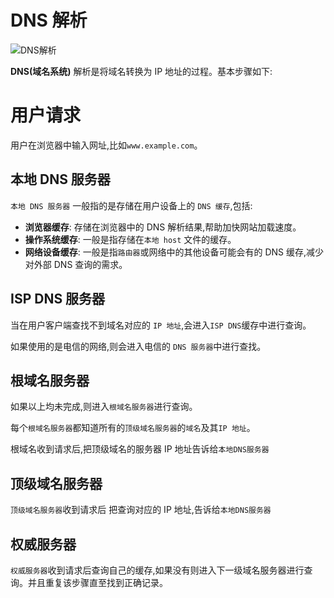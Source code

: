 # DNS 解析

![DNS解析](./images/zh-cn_image_0000001285294149.png)

**DNS(域名系统)** 解析是将域名转换为 IP 地址的过程。基本步骤如下:

# 用户请求

用户在浏览器中输入网址,比如`www.example.com`。

## 本地 DNS 服务器

`本地 DNS 服务器` 一般指的是存储在用户设备上的 `DNS 缓存`,包括:

- **浏览器缓存**: 存储在浏览器中的 DNS 解析结果,帮助加快网站加载速度。
- **操作系统缓存**: 一般是指存储在`本地 host` 文件的缓存。
- **网络设备缓存**: 一般是指`路由器`或网络中的其他设备可能会有的 DNS 缓存,减少对外部 DNS 查询的需求。

## ISP DNS 服务器

当在用户客户端查找不到域名对应的 `IP 地址`,会进入`ISP DNS`缓存中进行查询。

如果使用的是电信的网络,则会进入电信的 `DNS 服务器`中进行查找。

## 根域名服务器

如果以上均未完成,则进入`根域名服务器`进行查询。

每个`根域名服务器`都知道所有的`顶级域名服务器`的`域名`及其`IP 地址`。

根域名收到请求后,把顶级域名的服务器 IP 地址告诉给`本地DNS服务器`

## 顶级域名服务器

`顶级域名服务器`收到请求后 把查询对应的 IP 地址,告诉给`本地DNS服务器`

## 权威服务器

`权威服务器`收到请求后查询自己的缓存,如果没有则进入下一级域名服务器进行查询。并且重复该步骤直至找到正确记录。
